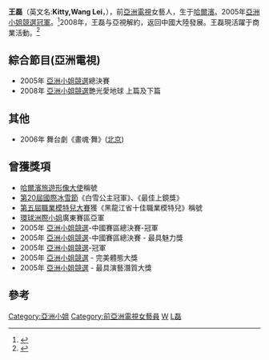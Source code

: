 {{otheruses|other=名为王磊的其他人物|王磊}}
{{藝人
| 类型 = 女艺人
| 图片 = 
| 姓名 = 王磊
| 英文名 = Wang Lei,Kitty
| 原名 = 
| 國籍 = {{PRC}}
| 民族 = [[汉族|汉族]]
| 出生日期 = {{Birth date and age|1985|7|24}}
| 出生地點 = {{CHN-1949}}[[黑龍江省|黑龍江省]][[哈爾濱|哈爾濱]]
| 逝世日期 = 
| 逝世地點 = 
| 教育程度 = [[大學|大學]]
| 官方網站 = 
| 經紀公司 = 
| imdb =
}}

'''王磊'''（英文名:'''Kitty,Wang Lei'''，{{bd|1985年|7月24日|catIdx=W}}），前[[亞洲電視|亞洲電視]]女藝人，生于[[哈爾濱|哈爾濱]]。2005年[[亞洲小姐競選|亞洲小姐競選]][[冠軍|冠軍]]。<ref>{{Cite web |url=http://www.dzwww.com/synr/dzft/200510/t20051005_1214340_1.htm |title=2005"亚洲小姐"评选揭晓 王磊夺冠 |access-date=2012-10-17 |archive-date=2019-08-29 |archive-url=https://web.archive.org/web/20190829040345/http://www.dzwww.com/synr/dzft/200510/t20051005_1214340_1.htm |dead-url=no }}</ref>2008年，王磊与亞視解約，返回中國大陸發展。王磊現活躍于商業活動。<ref>{{Cite web |url=http://news.sina.com.cn/o/2010-06-05/151817615141s.shtml |title=“亚姐”回校招人才希望身份被忘记 |access-date=2012-10-17 |archive-date=2019-08-24 |archive-url=https://web.archive.org/web/20190824080318/http://news.sina.com.cn/o/2010-06-05/151817615141s.shtml |dead-url=no }}</ref>

==綜合節目(亞洲電視)==
*2005年 [[亞洲小姐競選|亞洲小姐競選]]總決賽
*2008年 [[亞洲小姐競選|亞洲小姐競選]]艷光愛地球 上篇及下篇

==其他==
*2006年 舞台劇《畫魂·舞》([[北京|北京]])

==曾獲獎項==
*[[哈爾濱旅遊形像大使|哈爾濱旅遊形像大使]]稱號
*[[第20屆國際冰雪節|第20屆國際冰雪節]]《白雪公主冠軍》、《最佳上鏡獎》
*[[第五屆職業模特兒大賽|第五屆職業模特兒大賽]]獲《黑龍江省十佳職業模特兒》稱號
*[[環球洲際小姐|環球洲際小姐]]廣東賽區亞軍
*2005年 [[亞洲小姐競選|亞洲小姐競選]]-中國賽區總決賽-冠軍
*2005年 [[亞洲小姐競選|亞洲小姐競選]]-中國賽區總決賽 - 最具魅力獎
*2005年 [[亞洲小姐競選|亞洲小姐競選]]-冠軍
*2005年 [[亞洲小姐競選|亞洲小姐競選]] - 完美體態大獎
*2005年 [[亞洲小姐競選|亞洲小姐競選]] - 最具演藝潛質大獎

== 參考 ==
{{reflist}}

{{亞洲小姐|[[呂晶晶|呂晶晶]]|冠|2005年|[[達蓮娜·舒夫真高|達蓮娜·舒夫真高]]}}
{{亞洲小姐競選歷屆三甲得主}}
{{China-enter-bio-stub}}

[[Category:亞洲小姐|Category:亞洲小姐]]
[[Category:前亞洲電視女藝員|Category:前亞洲電視女藝員]]
[[Category:哈尔滨人|W]]
[[Category:王姓|L磊]]